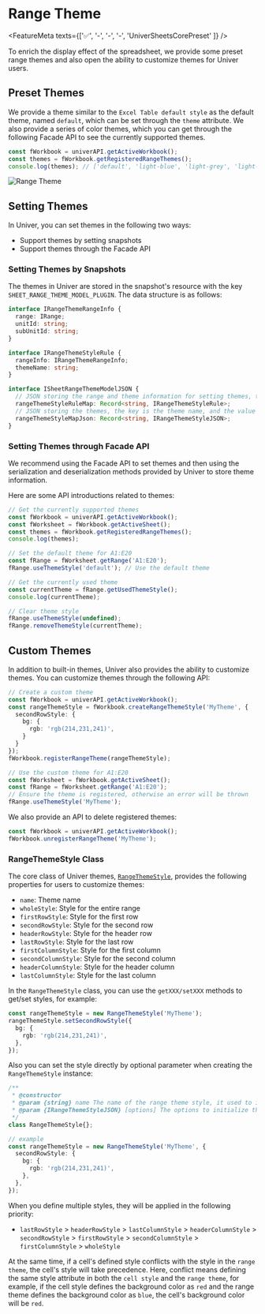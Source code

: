 
# Range Theme <VersionBadge version="0.5.3+" />

<FeatureMeta texts={['✅', '-', '-', '-', 'UniverSheetsCorePreset' ]} />

To enrich the display effect of the spreadsheet, we provide some preset range themes and also open the ability to customize themes for Univer users.

## Preset Themes

We provide a theme similar to the  `Excel Table default style` as the default theme, named `default`, which can be set through the `theme` attribute. We also provide a series of color themes, which you can get through the following Facade API to see the currently supported themes.

```typescript
const fWorkbook = univerAPI.getActiveWorkbook();
const themes = fWorkbook.getRegisteredRangeThemes();
console.log(themes); // ['default', 'light-blue', 'light-grey', 'light-red', 'light-orange', 'light-yellow', 'light-green', 'light-azure', 'light-indigo', 'light-purple', 'light-magenta', 'middle-blue', 'middle-grey', 'middle-red', 'middle-orange', 'middle-yellow', 'middle-green', 'middle-azure', 'middle-indigo', 'middle-purple', 'middle-magenta', 'dark-blue', 'dark-grey', 'dark-red', 'dark-orange', 'dark-yellow', 'dark-green', 'dark-azure', 'dark-indigo', 'dark-purple', 'dark-magenta']
```

![Range Theme](./range-theme/range-theme.png)

## Setting Themes

In Univer, you can set themes in the following two ways:
- Support themes by setting snapshots
- Support themes through the Facade API

### Setting Themes by Snapshots

The themes in Univer are stored in the snapshot's resource with the key `SHEET_RANGE_THEME_MODEL_PLUGIN`. The data structure is as follows:

```typescript
interface IRangeThemeRangeInfo {
  range: IRange;
  unitId: string;
  subUnitId: string;
}

interface IRangeThemeStyleRule {
  rangeInfo: IRangeThemeRangeInfo;
  themeName: string;
}

interface ISheetRangeThemeModelJSON {
  // JSON storing the range and theme information for setting themes, the key is the id, please ensure it is not repeated, the value is the corresponding range information and template name.
  rangeThemeStyleRuleMap: Record<string, IRangeThemeStyleRule>;
  // JSON storing the themes, the key is the theme name, and the value is the serialized JSON of the theme.
  rangeThemeStyleMapJson: Record<string, IRangeThemeStyleJSON>;
}
```

### Setting Themes through Facade API

We recommend using the Facade API to set themes and then using the serialization and deserialization methods provided by Univer to store theme information.

Here are some API introductions related to themes:
```typescript
// Get the currently supported themes
const fWorkbook = univerAPI.getActiveWorkbook();
const fWorksheet = fWorkbook.getActiveSheet();
const themes = fWorkbook.getRegisteredRangeThemes();
console.log(themes);

// Set the default theme for A1:E20
const fRange = fWorksheet.getRange('A1:E20');
fRange.useThemeStyle('default'); // Use the default theme

// Get the currently used theme
const currentTheme = fRange.getUsedThemeStyle();
console.log(currentTheme);

// Clear theme style
fRange.useThemeStyle(undefined);
fRange.removeThemeStyle(currentTheme); 
```

## Custom Themes

In addition to built-in themes, Univer also provides the ability to customize themes. You can customize themes through the following API:

```typescript
// Create a custom theme
const fWorkbook = univerAPI.getActiveWorkbook();
const rangeThemeStyle = fWorkbook.createRangeThemeStyle('MyTheme', {
  secondRowStyle: {
    bg: {
      rgb: 'rgb(214,231,241)',
    }
  }
});
fWorkbook.registerRangeTheme(rangeThemeStyle);

// Use the custom theme for A1:E20
const fWorksheet = fWorkbook.getActiveSheet();
const fRange = fWorksheet.getRange('A1:E20');
// Ensure the theme is registered, otherwise an error will be thrown
fRange.useThemeStyle('MyTheme');
```

We also provide an API to delete registered themes:
```typescript
const fWorkbook = univerAPI.getActiveWorkbook();
fWorkbook.unregisterRangeTheme('MyTheme');
```

### RangeThemeStyle Class

The core class of Univer themes, [`RangeThemeStyle`](https://github.com/dream-num/univer/blob/dev/packages/sheets/src/model/range-theme-util.ts#L110), provides the following properties for users to customize themes:
- `name`: Theme name
- `wholeStyle`: Style for the entire range
- `firstRowStyle`: Style for the first row
- `secondRowStyle`: Style for the second row
- `headerRowStyle`: Style for the header row
- `lastRowStyle`: Style for the last row
- `firstColumnStyle`: Style for the first column
- `secondColumnStyle`: Style for the second column
- `headerColumnStyle`: Style for the header column
- `lastColumnStyle`: Style for the last column

In the `RangeThemeStyle` class, you can use the `getXXX/setXXX` methods to get/set styles, for example:

```typescript
const rangeThemeStyle = new RangeThemeStyle('MyTheme');
rangeThemeStyle.setSecondRowStyle({
  bg: {
    rgb: 'rgb(214,231,241)',
  },
});
```

Also you can set the style directly by optional parameter when creating the `RangeThemeStyle` instance:

```typescript
/**
 * @constructor
 * @param {string} name The name of the range theme style, it used to identify the range theme style.
 * @param {IRangeThemeStyleJSON} [options] The options to initialize the range theme style.
 */
class RangeThemeStyle{};

// example
const rangeThemeStyle = new RangeThemeStyle('MyTheme', {
  secondRowStyle: {
    bg: {
      rgb: 'rgb(214,231,241)',
    },
  },
});
```

When you define multiple styles, they will be applied in the following priority:
- `lastRowStyle` > `headerRowStyle` > `lastColumnStyle` > `headerColumnStyle` > `secondRowStyle` > `firstRowStyle` > `secondColumnStyle` > `firstColumnStyle` > `wholeStyle`

At the same time, if a cell's defined style conflicts with the style in the `range theme`, the cell's style will take precedence. Here, conflict means defining the same style attribute in both the `cell style` and the `range theme`, for example, if the cell style defines the background color as `red` and the range theme defines the background color as `blue`, the cell's background color will be `red`.
